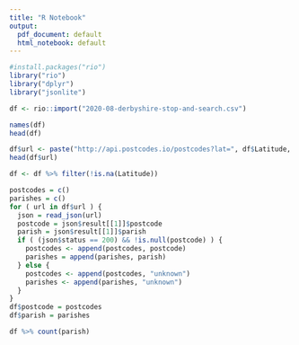 ```yaml
---
title: "R Notebook"
output:
  pdf_document: default
  html_notebook: default
---
```


```r
#install.packages("rio")
library("rio")
library("dplyr")
library("jsonlite")
```

```r
df <- rio::import("2020-08-derbyshire-stop-and-search.csv")
```


```r
names(df)
head(df)
```

```r
df$url <- paste("http://api.postcodes.io/postcodes?lat=", df$Latitude, "&lon=", df$Longitude, sep="")
head(df$url)
```

```r
df <- df %>% filter(!is.na(Latitude))
```

```r
postcodes = c()
parishes = c()
for ( url in df$url ) {
  json = read_json(url)
  postcode = json$result[[1]]$postcode
  parish = json$result[[1]]$parish
  if ( (json$status == 200) && !is.null(postcode) ) {
    postcodes <- append(postcodes, postcode)
    parishes = append(parishes, parish)
  } else {
    postcodes <- append(postcodes, "unknown")
    parishes <- append(parishes, "unknown")
  }
}
df$postcode = postcodes
df$parish = parishes
```

```r
df %>% count(parish)
```

